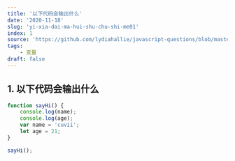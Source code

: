 ```yaml
---
title: '以下代码会输出什么'
date: '2020-11-18'
slug: 'yi-xia-dai-ma-hui-shu-chu-shi-me01'
index: 1
source: 'https://github.com/lydiahallie/javascript-questions/blob/master/zh-CN/README-zh_CN.md#1-%E8%BE%93%E5%87%BA%E6%98%AF%E4%BB%80%E4%B9%88'
tags:
    - 变量
draft: false
---
```


## 1. 以下代码会输出什么

```js:index.js
function sayHi() {
	console.log(name);
	console.log(age);
	var name = 'cuvii';
	let age = 21;
}

sayHi();
```
